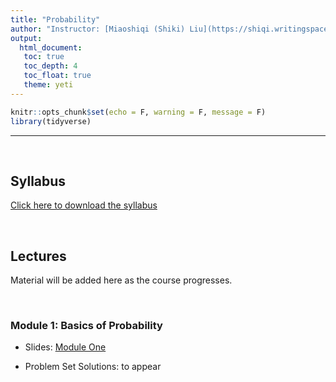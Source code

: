 ```yaml
---
title: "Probability"
author: "Instructor: [Miaoshiqi (Shiki) Liu](https://shiqi.writingspace.cc)"
output: 
  html_document:
   toc: true
   toc_depth: 4
   toc_float: true
   theme: yeti
---
```


```r
knitr::opts_chunk$set(echo = F, warning = F, message = F)
library(tidyverse)
```


---

<br>

## Syllabus

[Click here to download the syllabus](Probability/Syllabus/Bootcamp_Probability_Syllabus.pdf)

<br>

## Lectures

Material will be added here as the course progresses.

<!-- <br> -->

<!-- ### Module 1: Basics of Probability -->

<br>

### Module 1: Basics of Probability

- Slides: [Module One](Probability/Slides/Summer_Bootcamp_Module_1_with_effects.pdf) 

- Problem Set Solutions: to appear

<br>

<!-- ### Module 2: Random Variables -->

<!-- ### Module 3: Common Random Variables -->

<!-- ### Module 4: Distribution -->

<!-- ### Module 5: Expectation -->

<!-- ### Module 6: Inequalities -->

<!-- ### Module 7: Stochastic Convergence -->

<!-- ### Module 8: Limit Theorems -->

<!-- ### Module 9: Markov Chain -->

<!-- ### Module 10: Stochastic Processes -->




